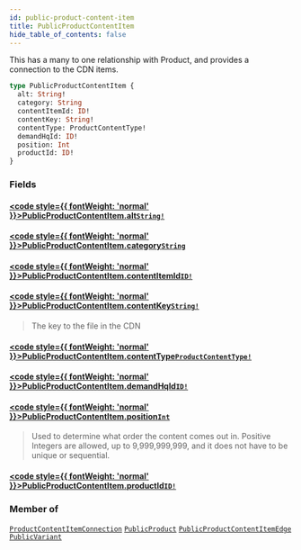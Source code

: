 ```yaml
---
id: public-product-content-item
title: PublicProductContentItem
hide_table_of_contents: false
---
```








This has a many to one relationship with Product, and provides a connection to the CDN items.

```graphql
type PublicProductContentItem {
  alt: String!
  category: String
  contentItemId: ID!
  contentKey: String!
  contentType: ProductContentType!
  demandHqId: ID!
  position: Int
  productId: ID!
}
```


### Fields

#### [<code style={{ fontWeight: 'normal' }}>PublicProductContentItem.<b>alt</b></code>](#)<Bullet />[`String!`](/demand/api/graphql-storefront/reference/scalars/string) <Badge class="secondary" text="non-null"/> <Badge class="secondary" text="scalar"/>
> 
> 

#### [<code style={{ fontWeight: 'normal' }}>PublicProductContentItem.<b>category</b></code>](#)<Bullet />[`String`](/demand/api/graphql-storefront/reference/scalars/string) <Badge class="secondary" text="scalar"/>
> 
> 

#### [<code style={{ fontWeight: 'normal' }}>PublicProductContentItem.<b>contentItemId</b></code>](#)<Bullet />[`ID!`](/demand/api/graphql-storefront/reference/scalars/id) <Badge class="secondary" text="non-null"/> <Badge class="secondary" text="scalar"/>
> 
> 

#### [<code style={{ fontWeight: 'normal' }}>PublicProductContentItem.<b>contentKey</b></code>](#)<Bullet />[`String!`](/demand/api/graphql-storefront/reference/scalars/string) <Badge class="secondary" text="non-null"/> <Badge class="secondary" text="scalar"/>
> The key to the file in the CDN
> 

#### [<code style={{ fontWeight: 'normal' }}>PublicProductContentItem.<b>contentType</b></code>](#)<Bullet />[`ProductContentType!`](/demand/api/graphql-storefront/reference/enums/product-content-type) <Badge class="secondary" text="non-null"/> <Badge class="secondary" text="enum"/>
> 
> 

#### [<code style={{ fontWeight: 'normal' }}>PublicProductContentItem.<b>demandHqId</b></code>](#)<Bullet />[`ID!`](/demand/api/graphql-storefront/reference/scalars/id) <Badge class="secondary" text="non-null"/> <Badge class="secondary" text="scalar"/>
> 
> 

#### [<code style={{ fontWeight: 'normal' }}>PublicProductContentItem.<b>position</b></code>](#)<Bullet />[`Int`](/demand/api/graphql-storefront/reference/scalars/int) <Badge class="secondary" text="scalar"/>
> Used to determine what order the content comes out in.
Positive Integers are allowed, up to 9,999,999,999, and it does not have to be unique or sequential.
> 

#### [<code style={{ fontWeight: 'normal' }}>PublicProductContentItem.<b>productId</b></code>](#)<Bullet />[`ID!`](/demand/api/graphql-storefront/reference/scalars/id) <Badge class="secondary" text="non-null"/> <Badge class="secondary" text="scalar"/>
> 
> 



### Member of

[`ProductContentItemConnection`](/demand/api/graphql-storefront/reference/objects/product-content-item-connection)  <Badge class="secondary" text="object"/><Bullet />[`PublicProduct`](/demand/api/graphql-storefront/reference/objects/public-product)  <Badge class="secondary" text="object"/><Bullet />[`PublicProductContentItemEdge`](/demand/api/graphql-storefront/reference/objects/public-product-content-item-edge)  <Badge class="secondary" text="object"/><Bullet />[`PublicVariant`](/demand/api/graphql-storefront/reference/objects/public-variant)  <Badge class="secondary" text="object"/>



